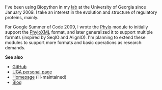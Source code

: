 I've been using Biopython in my [http://esbg.bmb.uga.edu/ lab] at the University of Georgia since January 2009. I take an interest in the evolution and structure of regulatory proteins, mainly.

For Google Summer of Code 2009, I wrote the [[Phylo]] module to initially support the [[PhyloXML]] format, and later generalized it to support multiple formats (inspired by SeqIO and AlignIO). I'm planning to extend these modules to support more formats and basic operations as research demands.

'''See also'''

* [http://github.com/etal GitHub]
* [http://etal.myweb.uga.edu/ UGA personal page]
* [http://eric.talevich.com/ Homepage] (ill-maintained)
* [http://etalog.blogspot.com/ Blog]